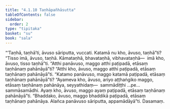 ```yaml
---
title: "4.1.10 Taṇhāpañhāsutta"
tableOfContents: false
sidebar:
  order: 2
type: "tipitaka"
basket: "su"
book: "sala"
---
```



<DynamicBreadcrumb />

<Division number="323" book="sala" bookNo="13" page="451">

<Paragraph number="1346" book="sala">
“‘Taṇhā, taṇhā’ti, āvuso sāriputta, vuccati. Katamā nu kho, āvuso, taṇhā”ti? “Tisso imā, āvuso, taṇhā. Kāmataṇhā, bhavataṇhā, vibhavataṇhā—  imā kho, āvuso, tisso taṇhā”ti. “Atthi panāvuso, maggo atthi paṭipadā, etāsaṃ taṇhānaṃ pahānāyā”ti? “Atthi kho, āvuso, maggo atthi paṭipadā, etāsaṃ taṇhānaṃ pahānāyā”ti. “Katamo panāvuso, maggo katamā paṭipadā, etāsaṃ taṇhānaṃ pahānāyā”ti? “Ayameva kho, āvuso, ariyo aṭṭhaṅgiko maggo, etāsaṃ taṇhānaṃ pahānāya, seyyathidaṃ—  sammādiṭṭhi …pe…  sammāsamādhi. Ayaṃ kho, āvuso, maggo ayaṃ paṭipadā, etāsaṃ taṇhānaṃ pahānāyā”ti. “Bhaddako, āvuso, maggo bhaddikā paṭipadā, etāsaṃ taṇhānaṃ pahānāya. Alañca panāvuso sāriputta, appamādāyā”ti.

</Paragraph>
</Division>

<Paragraph number="1347" type="center" book="sala">
Dasamaṃ.
</Paragraph>